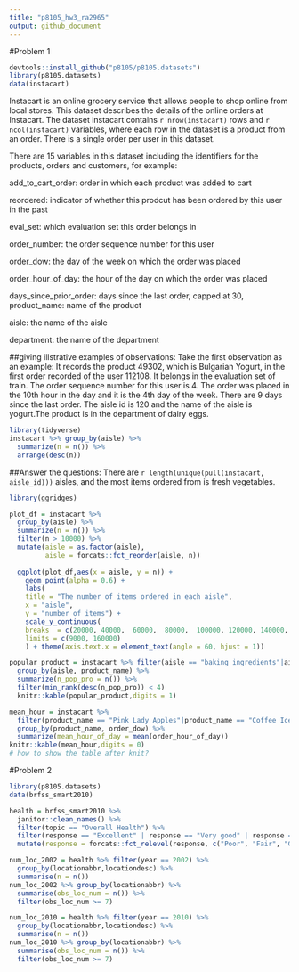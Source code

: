 ```yaml
---
title: "p8105_hw3_ra2965"
output: github_document
---
```

#Problem 1

```r
devtools::install_github("p8105/p8105.datasets")
library(p8105.datasets)
data(instacart)
```
Instacart is an online grocery service that allows people to shop online from local stores. This dataset describes the details of the online orders at Instacart. The dataset instacart contains `r nrow(instacart)` rows and `r ncol(instacart)` variables, where each row in the dataset is a product from an order. There is a single order per user in this dataset.

There are 15 variables in this dataset including the identifiers for the products, orders and customers, for example:

add_to_cart_order: order in which each product was added to cart

reordered: indicator of whether this prodcut has been ordered by this user in the past

eval_set: which evaluation set this order belongs in

order_number: the order sequence number for this user

order_dow: the day of the week on which the order was placed

order_hour_of_day: the hour of the day on which the order was placed

days_since_prior_order: days since the last order, capped at 30, 
product_name: name of the product

aisle: the name of the aisle

department: the name of the department

##giving illstrative examples of observations:
Take the first observation as an example: It records the product 49302, which is Bulgarian Yogurt, in the first order recorded of the user 112108. It belongs in the evaluation set of train. The order sequence number for this user is 4. The order was placed in the 10th hour in the day and it is the 4th day of the week. There are 9 days since the last order. The aisle id is 120 and the name of the aisle is yogurt.The product is in the department of dairy eggs.

```r
library(tidyverse)
instacart %>% group_by(aisle) %>% 
  summarize(n = n()) %>% 
  arrange(desc(n))
```
##Answer the questions:
There are `r length(unique(pull(instacart, aisle_id)))` aisles, and the most items ordered from is fresh vegetables.
```r
library(ggridges)

plot_df = instacart %>% 
  group_by(aisle) %>% 
  summarize(n = n()) %>% 
  filter(n > 10000) %>% 
  mutate(aisle = as.factor(aisle), 
         aisle = forcats::fct_reorder(aisle, n))
    
  ggplot(plot_df,aes(x = aisle, y = n)) + 
    geom_point(alpha = 0.6) +
    labs(
    title = "The number of items ordered in each aisle",
    x = "aisle",
    y = "number of items") +
    scale_y_continuous(
    breaks  = c(20000, 40000,  60000,  80000,  100000, 120000, 140000, 160000), 
    limits = c(9000, 160000)
    ) + theme(axis.text.x = element_text(angle = 60, hjust = 1))

```



```r

popular_product = instacart %>% filter(aisle == "baking ingredients"|aisle == "dog food care"|aisle == "packaged vegetables fruits") %>% 
  group_by(aisle, product_name) %>%
  summarize(n_pop_pro = n()) %>%
  filter(min_rank(desc(n_pop_pro)) < 4) 
  knitr::kable(popular_product,digits = 1)

mean_hour = instacart %>% 
  filter(product_name == "Pink Lady Apples"|product_name == "Coffee Ice Cream") %>% 
  group_by(product_name, order_dow) %>%
  summarize(mean_hour_of_day = mean(order_hour_of_day))
knitr::kable(mean_hour,digits = 0)
# how to show the table after knit?


```

#Problem 2
```r
library(p8105.datasets)
data(brfss_smart2010) 

health = brfss_smart2010 %>%
  janitor::clean_names() %>%
  filter(topic == "Overall Health") %>%
  filter(response == "Excellent" | response == "Very good" | response == "Good" | response == "Fair" | response == "Poor") %>%
  mutate(response = forcats::fct_relevel(response, c("Poor", "Fair", "Good","Very good","Excellent"))) 

```

```r
num_loc_2002 = health %>% filter(year == 2002) %>%
  group_by(locationabbr,locationdesc) %>% 
  summarise(n = n())
num_loc_2002 %>% group_by(locationabbr) %>% 
  summarise(obs_loc_num = n()) %>%
  filter(obs_loc_num >= 7)

num_loc_2010 = health %>% filter(year == 2010) %>%
  group_by(locationabbr,locationdesc) %>% 
  summarise(n = n())
num_loc_2010 %>% group_by(locationabbr) %>% 
  summarise(obs_loc_num = n()) %>%
  filter(obs_loc_num >= 7) 
                                                
```

